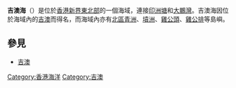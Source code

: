 '''吉澳海'''（{{lang-en|Crooked Harbour}}）是位於[[香港|香港]][[新界|新界]][[北區_(香港)|東北部]]的一個海域，連接[[印洲塘|印洲塘]]和[[大鵬灣_(南海)|大鵬灣]]。吉澳海因位於海域內的[[吉澳|吉澳]]而得名，而海域內亦有[[青洲_(北區)|北區青洲]]、[[墳洲|墳洲]]、[[雞公頭|雞公頭]]、[[雞公排|雞公排]]等島嶼。

==參見==
*[[吉澳|吉澳]]

{{HK-geo-stub}}
[[Category:香港海洋|Category:香港海洋]]
[[Category:吉澳|Category:吉澳]]